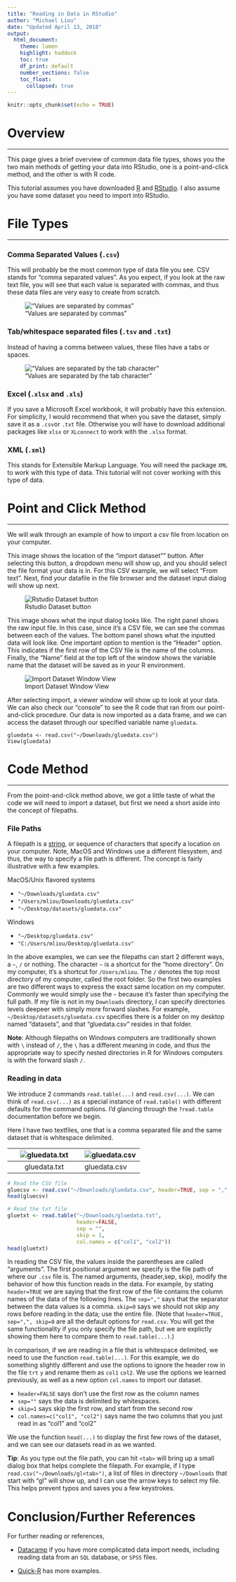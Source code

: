 ```yaml
---
title: "Reading in Data in RStudio"
author: "Michael Liou"
date: "Updated April 13, 2018"
output:
  html_document:
    theme: lumen
    highlight: haddock
    toc: true
    df_print: default
    number_sections: false
    toc_float:
      collapsed: true
---
```


```r
knitr::opts_chunk$set(echo = TRUE)
```

# Overview

---

This page gives a brief overview of common data file types, shows you the two main methods of getting your data into RStudio, one is a point-and-click method, and the other is with R code.

This tutorial assumes you have downloaded [R](https://www.r-project.org/) and [RStudio](https://www.rstudio.com/). I also assume you have some dataset you need to import into RStudio.

# File Types

---

### Comma Separated Values (`.csv`)

This will probably be the most common type of data file you see. CSV stands for "comma separated values". As you expect, if you look at the raw text file, you will see that each value is separated with commas, and thus these data files are very easy to create from scratch.

!["Values are separated by commas"](images/gluedatacsv.png)

### Tab/whitespace separated files (`.tsv` and `.txt`)

Instead of having a comma between values, these files have a tabs or spaces.

!["Values are separated by the tab character"](images/gluedatatxt.png)

### Excel (`.xlsx` and `.xls`)

If you save a Microsoft Excel workbook, it will probably have this extension. For simplicity, I would recommend that when you save the dataset, simply save it as a `.csv `or `.txt` file. Otherwise you will have to download additional packages like `xlsx` or `XLconnect` to work with the `.xlsx` format.

### XML (`.xml`)

This stands for Extensible Markup Language. You will need the package `XML` to work with this type of data. This tutorial will not cover working with this type of data.


# Point and Click Method

---

We will walk through an example of how to import a csv file from location on your computer.

This image shows the location of the "import dataset"" button. After selecting this button, a dropdown menu will show up, and you should select the file format your data is in. For this CSV example, we will select "From text". Next, find your datafile in the file browser and the dataset input dialog will show up next.

![Rstudio Dataset button](images/importdataset.png)

This image shows what the input dialog looks like. The right panel shows the raw input file. In this case, since it's a CSV file, we can see the commas between each of the values. The bottom panel shows what the inputted data will look like. One important option to mention is the "Header" option. This indicates if the first row of the CSV file is the name of the columns. Finally, the "Name" field at the top left of the window shows the variable name that the dataset will be saved as in your R environment.

![Import Dataset Window View](images/importwindow.png)

After selecting import, a viewer window will show up to look at your data. We can also check our "console" to see the R code that ran from our point-and-click procedure. Our data is now imported as a data frame, and we can access the dataset through our specified variable name `gluedata`.

```
gluedata <- read.csv("~/Downloads/gluedata.csv")
View(gluedata)
```

# Code Method

---

From the point-and-click method above, we got a little taste of what the code we will need to import a dataset, but first we need a short aside into the concept of filepaths.

### File Paths

A filepath is a [string](http://www.linfo.org/string.html), or sequence of characters that specify a location on your computer. Note, MacOS and Windows use a different filesystem, and thus, the way to specify a file path is different. The concept is fairly illustrative with a few examples.

MacOS/Unix flavored systems

* `"~/Downloads/gluedata.csv"`
* `"/Users/mliou/Downloads/gluedata.csv"`
* `"~/Desktop/datasets/gluedata.csv"`

Windows

* `"~/Desktop/gluedata.csv"`
* `"C:/Users/mliou/Desktop/gluedata.csv"`

In the above examples, we can see the filepaths can start 2 different ways, a `~`, `/` or nothing. The character `~` is a shortcut for the "home directory". On my computer, it's a shortcut for `/Users/mliou`. The `/` denotes the top most directory of my computer, called the root folder. So the first two examples are two different ways to express the exact same location on my computer. Commonly we would simply use the `~` because it's faster than specifying the full path. If my file is not in my `Downloads` directory, I can specify directories levels deepeer with simply more forward slashes. For example, `~/Desktop/datasets/gluedata.csv` specifies there is a folder on my desktop named "datasets", and that "gluedata.csv" resides in that folder.

**Note**: Although filepaths on Windows computers are traditionally shown with `\` instead of `/`, the `\` has a different meaning in code, and thus the appropriate way to specify nested directories in R for Windows computers is with the forward slash `/`.


### Reading in data

We introduce 2 commands `read.table(...)` and `read.csv(...)`. We can think of `read.csv(...)` as a special instance of `read.table()` with different defaults for the command options. I'd glancing through the `?read.table` documentation before we begin.

Here I have two textfiles, one that is a comma separated file and the same dataset that is whitespace delimited.

|![gluedata.txt](images/gluedatatxt.png) | ![gluedata.csv](images/gluedatacsv.png) |
|:---:|:---|
|gluedata.txt|gluedata.csv|

```r
# Read the CSV file
gluecsv <- read.csv("~/Downloads/gluedata.csv", header=TRUE, sep = ",", skip=0)
head(gluecsv)

# Read the txt file
gluetxt <- read.table("~/Downloads/gluedata.txt",
                      header=FALSE,
                      sep = "",
                      skip = 1,
                      col.names = c("col1", "col2"))
head(gluetxt)
```

In reading the CSV file, the values inside the parentheses are called "arguments". The first positional argument we specify is the file path of where our `.csv` file is. The named arguments, (header,sep, skip), modify the behavior of how this function reads in the data. For example, by stating `header=TRUE` we are saying that the first row of the file contains the column names of the data of the following lines. The `sep=","` says that the separator between the data values is a comma. `skip=0` says we should not skip any rows before reading in the data; use the entire file. (Note that `header=TRUE, sep=",", skip=0` are all the default options for `read.csv`. You will get the same functionality if you only specify the file path, but we are explictly showing them here to compare them to `read.table(...)`.)

In comparison, if we are reading in a file that is whitespace delimited, we need to use the function `read.table(...)`. For this example, we do something slightly different and use the options to ignore the header row in the file `trt` `y` and rename them as `col1` `col2`. We use the options we learned previously, as well as a new option `col.names` to import our dataset. 

* `header=FALSE` says don't use the first row as the column names
* `sep=""` says the data is delimited by whitespaces.
* `skip=1` says skip the first row, and start from the second row
* `col.names=c("col1", "col2")` says name the two columns that you just read in as "col1" and "col2"

We use the function `head(...)` to display the first few rows of the dataset, and we can see our datasets read in as we wanted.

**Tip**: As you type out the file path, you can hit `<tab>` will bring up a small dialog box that helps complete the filepath. For example, if I type `read.csv("~/Downloads/gl<tab>")`, a list of files in directory `~/Downloads` that start with "gl" will show up, and I can use the arrow keys to select my file. This helps prevent typos and saves you a few keystrokes.

# Conclusion/Further References

For further reading or references, 

* [Datacamp](https://www.datacamp.com/community/tutorials/r-data-import-tutorial) if you have more complicated data import needs, including reading data from an `SQL` database, or `SPSS` files.

* [Quick-R](https://www.statmethods.net/input/importingdata.html) has more examples.




